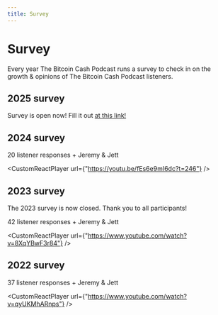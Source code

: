 ```yaml
---
title: Survey
---
```



# Survey

Every year The Bitcoin Cash Podcast runs a survey to check in on the growth & opinions of The Bitcoin Cash Podcast listeners.

## 2025 survey

Survey is open now! Fill it out [at this link!](https://docs.google.com/forms/d/e/1FAIpQLSdEAHpm3_CASH7bq1WKXGl9o0L2HNNo0iNMDK3AjWVbRPpxSA/viewform?usp=dialog)

## 2024 survey

20 listener responses + Jeremy & Jett

<CustomReactPlayer
  url={"https://youtu.be/fEs6e9mI6dc?t=246"} />

## 2023 survey

The 2023 survey is now closed. Thank you to all participants!

42 listener responses + Jeremy & Jett

<CustomReactPlayer
  url={"https://www.youtube.com/watch?v=8XqYBwF3r84"} />

## 2022 survey

37 listener responses + Jeremy & Jett

<CustomReactPlayer
  url={"https://www.youtube.com/watch?v=qyUKMhARnps"} />
